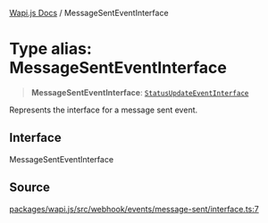 [Wapi.js Docs](../README.mdx) / MessageSentEventInterface

# Type alias: MessageSentEventInterface

> **MessageSentEventInterface**: [`StatusUpdateEventInterface`](../interfaces/StatusUpdateEventInterface.mdx)

Represents the interface for a message sent event.

## Interface

MessageSentEventInterface

## Source

[packages/wapi.js/src/webhook/events/message-sent/interface.ts:7](https://github.com/sarthakjdev/wapi.js/blob/161a86b914b71fc7ac25ae9ad145786137f3f4f9/packages/wapi.js/src/webhook/events/message-sent/interface.ts#L7)

